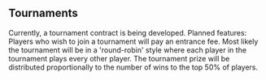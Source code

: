 ## Tournaments

Currently, a tournament contract is being developed. Planned features: Players who wish to join a tournament will pay an entrance fee. Most likely the tournament will be in a 'round-robin' style where each player in the tournament plays every other player. The tournament prize will be distributed proportionally to the number of wins to the top 50% of players.